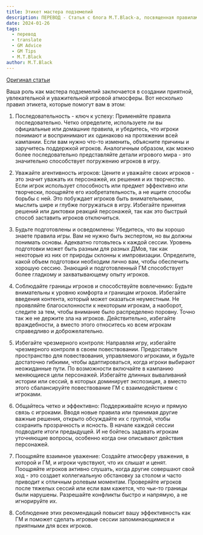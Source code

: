 ```yaml
---
title: Этикет мастера подземелий
description: ПЕРЕВОД - Статья с блога M.T.Black-а, посвященная правилам этикета за игровым столом для Мастера
date: 2024-01-26
tags:
  - перевод
  - translate
  - GM Advice
  - GM Tips
  - M.T.Black
author: M.T.Black
---
```


[Оригинал статьи](https://www.mtblackgames.com/blog/dm-etiquette)

Ваша роль как мастера подземелий заключается в создании приятной, увлекательной и уважительной игровой атмосферы. Вот несколько правил этикета, которые помогут вам в этом:

1. Последовательность - ключ к успеху: Применяйте правила последовательно. Четко определите, используете ли вы официальные или домашние правила, и убедитесь, что игроки понимают и воспринимают их одинаково на протяжении всей кампании. Если вам нужно что-то изменить, объясните причины и заручитесь поддержкой игроков. Аналогичным образом, как можно более последовательно представляйте детали игрового мира - это значительно способствует погружению игроков в игру.

2. Уважайте агентивность игроков: Цените и уважайте своих игроков - это значит уважать их персонажей, их решения и их творчество. Если игрок использует способность или предмет эффективно или творчески, поощряйте его изобретательность, а не ищите способы борьбы с ней. Это побуждает игроков быть внимательными, мыслить шире и глубже погружаться в игру. Избегайте принятия решений или диктовки реакций персонажей, так как это быстрый способ заставить игроков отключиться.

3. Будьте подготовлены и осведомлены: Убедитесь, что вы хорошо знаете правила игры. Вам не нужно быть экспертом, но вы должны понимать основы. Адекватно готовьтесь к каждой сессии. Уровень подготовки может быть разным для разных ДМов, так как некоторые из них от природы склонны к импровизации. Определите, какой объем подготовки необходим лично вам, чтобы обеспечить хорошую сессию. Знающий и подготовленный ГМ способствует более гладкому и захватывающему опыту игроков.

4. Соблюдайте границы игроков и способствуйте вовлечению: Будьте внимательны к уровню комфорта и границам игроков. Избегайте введения контента, который может оказаться неуместным. Не проявляйте благосклонности к некоторым игрокам, а наоборот, следите за тем, чтобы внимание было распределено поровну. Точно так же не держите зла на игроков. Действительно, избегайте враждебности, а вместо этого относитесь ко всем игрокам справедливо и доброжелательно.

5. Избегайте чрезмерного контроля: Направляя игру, избегайте чрезмерного контроля в своем повествовании. Предоставьте пространство для повествования, управляемого игроками, и будьте достаточно гибкими, чтобы адаптироваться, когда игроки выбирают неожиданные пути. По возможности включайте в кампанию меняющиеся цели персонажей. Избегайте длинных вываливаний истории или сессий, в которых доминирует экспозиция, а вместо этого сбалансируйте повествование ГМ с взаимодействием с игроками.

6. Общайтесь четко и эффективно: Поддерживайте ясную и прямую связь с игроками. Вводя новые правила или принимая другие важные решения, открыто обсуждайте их с группой, чтобы сохранить прозрачность и ясность. В начале каждой сессии подводите итоги предыдущей. И не бойтесь задавать игрокам уточняющие вопросы, особенно когда они описывают действия персонажей.

7. Поощряйте взаимное уважение: Создайте атмосферу уважения, в которой и ГМ, и игроки чувствуют, что их слышат и ценят. Поощряйте игроков активно слушать, когда другие совершают свой ход - это создает коллегиальную обстановку за столом и часто приводит к отличным ролевым моментам. Проверяйте игроков после тяжелых сессий или если вам кажется, что чьи-то границы были нарушены. Разрешайте конфликты быстро и напрямую, а не игнорируйте их.

8. Соблюдение этих рекомендаций повысит вашу эффективность как ГМ и поможет сделать игровые сессии запоминающимися и приятными для всех игроков.